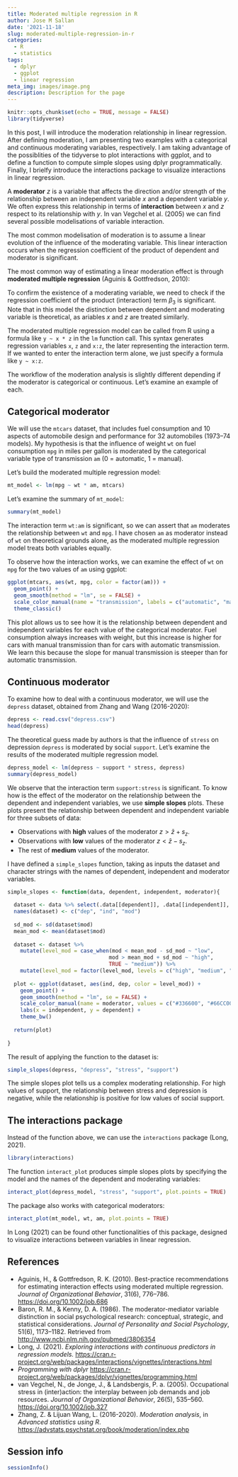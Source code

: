 ```yaml
---
title: Moderated multiple regression in R
author: Jose M Sallan
date: '2021-11-18'
slug: moderated-multiple-regression-in-r
categories:
  - R
  - statistics
tags:
  - dplyr
  - ggplot
  - linear regression
meta_img: images/image.png
description: Description for the page
---
```


```r
knitr::opts_chunk$set(echo = TRUE, message = FALSE)
library(tidyverse)
```

In this post, I will introduce the moderation relationship in linear regression. After defining moderation, I am presenting two examples with a categorical and continuous moderating variables, respectively. I am taking advantage of the possiblities of the tidyverse to plot interactions with ggplot, and to define a function to compute simple slopes using dplyr programmatically. Finally, I brielfy introduce the interactions package to visualize interactions in linear regression.

A **moderator** $z$ is a variable that affects the direction and/or strength of the relationship between an independent variable $x$ and a dependent variable $y$. We often express this relationship in terms of **interaction** between $x$ and $z$ respect to its relationship with $y$. In van Vegchel et al. (2005) we can find several possible modelisations of variable interaction.

The most common modelisation of moderation is to assume a linear evolution of the influence of the moderating variable. This linear interaction occurs when the regression coefficient of the product of dependent and moderator is significant.

\begin{align}
y &= \beta_0 + \left( \beta_1 + \beta_2z \right) + \varepsilon \\
y &= \beta_0 + \beta_1x + \beta_2xz + \varepsilon
\end{align}

The most common way of estimating a linear moderation effect is through **moderated multiple regression** (Aguinis & Gottfredson, 2010):

\begin{align}
y &= \beta_0 + \beta_1x + \beta_2z + \beta_3xz + \varepsilon
\end{align}

To confirm the existence of a moderating variable, we need to check if the regression coefficient of the product (interaction) term $\beta_3$ is significant. Note that in this model the distinction between dependent and moderating variable is theoretical, as ariables $x$ and $z$ are treated similarly.

The moderated multiple regression model can be called from R using a formula like `y ~ x * z` in the `lm` function call. This syntax generates regression variables `x`, `z` and `x:z`, the later representing the interaction term. If we wanted to enter the interaction term alone, we just specify a formula like `y ~ x:z`.

The workflow of the moderation analysis is slightly different depending if the moderator is categorical or continuous. Let's examine an example of each.

## Categorical moderator

We will use the `mtcars` dataset, that includes fuel consumption and 10 aspects of automobile design and performance for 32 automobiles (1973–74 models). My hypothesis is that the influence of weight `wt` on fuel consumption `mpg` in miles per gallon is moderated by the categorical variable type of transmission `am` (0 = automatic, 1 = manual).

Let's build the moderated multiple regression model:

```r
mt_model <- lm(mpg ~ wt * am, mtcars)
```

Let's examine the summary of `mt_model`:

```r
summary(mt_model)
```

The interaction term `wt:am` is significant, so we can assert that `am` moderates the relationship between `wt` and `mpg`. I have chosen `am` as moderator instead of `wt` on theoretical grounds alone, as the moderated multiple regression model treats both variables equally.

To observe how the interaction works, we can examine the effect of `wt` on `mpg` for the two values of `am` using ggplot:

```r
ggplot(mtcars, aes(wt, mpg, color = factor(am))) +
  geom_point() +
  geom_smooth(method = "lm", se = FALSE) +
  scale_color_manual(name = "transmission", labels = c("automatic", "manual"), values = c("#FF6666", "#6666FF")) +
  theme_classic()
```

This plot allows us to see how it is the relationship between dependent and independent variables for each value of the categorical moderator. Fuel consumption always increases with weight, but this increase is higher for cars with manual transmission than for cars with automatic transmission. We learn this because the slope for manual transmission is steeper than for automatic transmission.

## Continuous moderator

To examine how to deal with a continuous moderator, we will use the `depress` dataset, obtained from Zhang and Wang (2016-2020):

```r
depress <- read.csv("depress.csv")
head(depress)
```

The theoretical guess made by authors is that the influence of `stress` on depression `depress` is moderated by social `support`. Let's examine the results of the moderated multiple regression model.

```r
depress_model <- lm(depress ~ support * stress, depress)
summary(depress_model)
```

We observe that the interaction term `support:stress` is significant. To know how is the effect of the moderator on the relationship between the dependent and independent variables, we use **simple slopes** plots. These plots present the relationship between dependent and independent variable for three subsets of data:

* Observations with **high** values of the moderator $z > \bar{z} + s_z$.
* Observations with **low** values of the moderator $z < \bar{z} - s_z$.
* The rest of **medium** values of the moderator.

I have defined a `simple_slopes` function, taking as inputs the dataset and character strings with the names of dependent, independent and moderator variables.

```r
simple_slopes <- function(data, dependent, independent, moderator){
  
  dataset <- data %>% select(.data[[dependent]], .data[[independent]], .data[[moderator]])
  names(dataset) <- c("dep", "ind", "mod")
  
  sd_mod <- sd(dataset$mod)
  mean_mod <- mean(dataset$mod)
  
  dataset <- dataset %>%
    mutate(level_mod = case_when(mod < mean_mod - sd_mod ~ "low",
                                mod > mean_mod + sd_mod ~ "high",
                                TRUE ~ "medium")) %>%
    mutate(level_mod = factor(level_mod, levels = c("high", "medium", "low")))
  
  plot <- ggplot(dataset, aes(ind, dep, color = level_mod)) +
    geom_point() +
    geom_smooth(method = "lm", se = FALSE) +
    scale_color_manual(name = moderator, values = c("#336600", "#66CC00", "#B2FF66")) +
    labs(x = independent, y = dependent) + 
    theme_bw()
  
  return(plot)
  
}
```

The result of applying the function to the dataset is:

```r
simple_slopes(depress, "depress", "stress", "support")
```

The simple slopes plot tells us a complex moderating relationship. For high values of support, the relationship between stress and depression is negative, while the relationship is positive for low values of social support.

## The interactions package

Instead of the function above, we can use the `interactions` package (Long, 2021).

```r
library(interactions)
```

The function `interact_plot` produces simple slopes plots by specifying the model and the names of the dependent and moderating variables:

```r
interact_plot(depress_model, "stress", "support", plot.points = TRUE)
```

The package also works with categorical moderators:

```r
interact_plot(mt_model, wt, am, plot.points = TRUE)
```

In Long (2021) can be found other functionalities of this package, designed to visualize interactions between variables in linear regression.

## References

* Aguinis, H., & Gottfredson, R. K. (2010). Best-practice recommendations for estimating interaction effects using moderated multiple regression. *Journal of Organizational Behavior*, 31(6), 776–786. <https://doi.org/10.1002/job.686>
* Baron, R. M., & Kenny, D. A. (1986). The moderator-mediator variable distinction in social psychological research: conceptual, strategic, and statistical considerations. *Journal of Personality and Social Psychology*, 51(6), 1173–1182. Retrieved from <http://www.ncbi.nlm.nih.gov/pubmed/3806354>
* Long, J. (2021). *Exploring interactions with continuous predictors in regression models.* <https://cran.r-project.org/web/packages/interactions/vignettes/interactions.html>
* *Programming with dplyr* <https://cran.r-project.org/web/packages/dplyr/vignettes/programming.html>
* van Vegchel, N., de Jonge, J., & Landsbergis, P. a. (2005). Occupational stress in (inter)action: the interplay between job demands and job resources. *Journal of Organizational Behavior*, 26(5), 535–560. <https://doi.org/10.1002/job.327>
* Zhang, Z. & Lijuan Wang, L. (2016-2020). *Moderation analysis*, in *Advanced statistics using R*. <https://advstats.psychstat.org/book/moderation/index.php>

## Session info

```r
sessionInfo()
```

